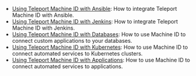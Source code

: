 - [Using Teleport Machine ID with Ansible](../../machine-id/guides/ansible.mdx): How to integrate Teleport Machine ID with Ansible.
- [Using Teleport Machine ID with Jenkins](../../machine-id/guides/jenkins.mdx): How to integrate Teleport Machine ID with Jenkins.
- [Using Teleport Machine ID with Databases](../../machine-id/guides/databases.mdx): How to use Machine ID to connect custom applications to your databases.
- [Using Teleport Machine ID with Kubernetes](../../machine-id/guides/kubernetes.mdx): How to use Machine ID to connect automated services to Kubernetes clusters.
- [Using Teleport Machine ID with Applications](../../machine-id/guides/applications.mdx): How to use Machine ID to connect automated services to applications.
